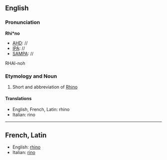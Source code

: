 ==English==
===Pronunciation===
'''Rhi*no'''
*[[AHD]]: //
*[[IPA]]: //
*[[SAMPA]]: //
RHAI-noh

===Etymology and Noun===

#Short and abbreviation of [[Rhino]]
====Translations====
*English, French, Latin: rhino
*Italian: rino
----
==French, Latin==

*English: [[rhino#English|rhino]]
*Italian: [[rino]]